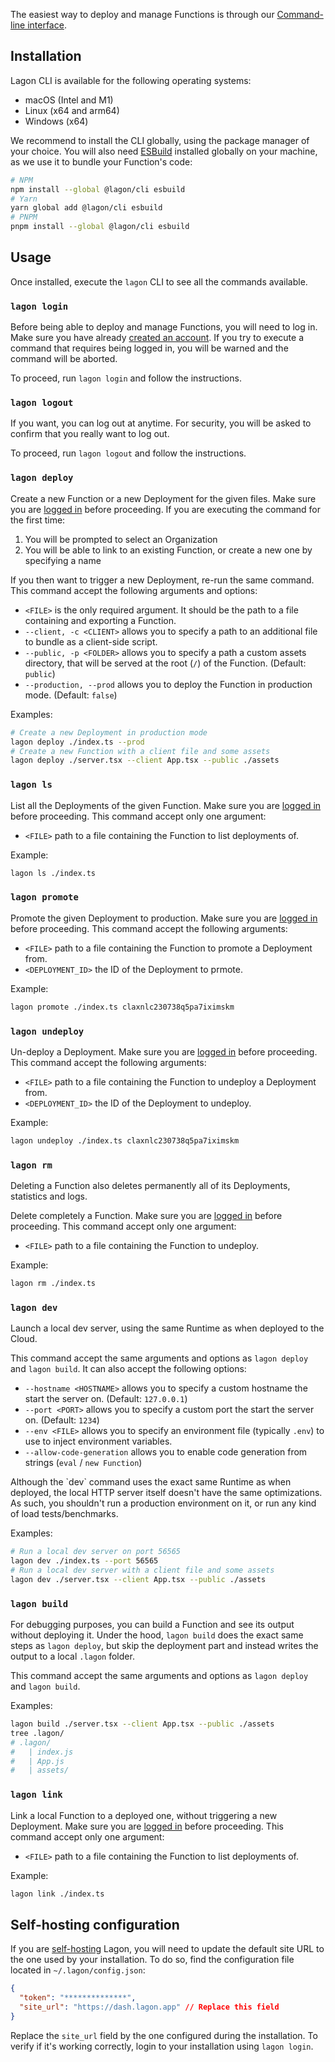 
The easiest way to deploy and manage Functions is through our [Command-line interface](https://en.wikipedia.org/wiki/Command-line_interface).

## Installation

Lagon CLI is available for the following operating systems:

- macOS (Intel and M1)
- Linux (x64 and arm64)
- Windows (x64)

We recommend to install the CLI globally, using the package manager of your choice. You will also need [ESBuild](https://esbuild.github.io/) installed globally on your machine, as we use it to bundle your Function's code:

```bash
# NPM
npm install --global @lagon/cli esbuild
# Yarn
yarn global add @lagon/cli esbuild
# PNPM
pnpm install --global @lagon/cli esbuild
```

## Usage

Once installed, execute the `lagon` CLI to see all the commands available.

### `lagon login`

Before being able to deploy and manage Functions, you will need to log in. Make sure you have already [created an account](/cloud/account). If you try to execute a command that requires being logged in, you will be warned and the command will be aborted.

To proceed, run `lagon login` and follow the instructions.

### `lagon logout`

If you want, you can log out at anytime. For security, you will be asked to confirm that you really want to log out.

To proceed, run `lagon logout` and follow the instructions.

### `lagon deploy`

Create a new Function or a new Deployment for the given files. Make sure you are [logged in](#lagon-login) before proceeding. If you are executing the command for the first time:

1. You will be prompted to select an Organization
2. You will be able to link to an existing Function, or create a new one by specifying a name

If you then want to trigger a new Deployment, re-run the same command. This command accept the following arguments and options:

- `<FILE>` is the only required argument. It should be the path to a file containing and exporting a Function.
- `--client, -c <CLIENT>` allows you to specify a path to an additional file to bundle as a client-side script.
- `--public, -p <FOLDER>` allows you to specify a path a custom assets directory, that will be served at the root (`/`) of the Function. (Default: `public`)
- `--production, --prod` allows you to deploy the Function in production mode. (Default: `false`)

Examples:

```bash
# Create a new Deployment in production mode
lagon deploy ./index.ts --prod
# Create a new Function with a client file and some assets
lagon deploy ./server.tsx --client App.tsx --public ./assets
```

### `lagon ls`

List all the Deployments of the given Function. Make sure you are [logged in](#lagon-login) before proceeding. This command accept only one argument:

- `<FILE>` path to a file containing the Function to list deployments of.

Example:

```bash
lagon ls ./index.ts
```

### `lagon promote`

Promote the given Deployment to production. Make sure you are [logged in](#lagon-login) before proceeding. This command accept the following arguments:

- `<FILE>` path to a file containing the Function to promote a Deployment from.
- `<DEPLOYMENT_ID>` the ID of the Deployment to prmote.

Example:

```bash
lagon promote ./index.ts claxnlc230738q5pa7iximskm
```

### `lagon undeploy`

Un-deploy a Deployment. Make sure you are [logged in](#lagon-login) before proceeding. This command accept the following arguments:

- `<FILE>` path to a file containing the Function to undeploy a Deployment from.
- `<DEPLOYMENT_ID>` the ID of the Deployment to undeploy.

Example:

```bash
lagon undeploy ./index.ts claxnlc230738q5pa7iximskm
```

### `lagon rm`

<Callout type="error">
  Deleting a Function also deletes permanently all of its Deployments, statistics and logs.
</Callout>

Delete completely a Function. Make sure you are [logged in](#lagon-login) before proceeding. This command accept only one argument:

- `<FILE>` path to a file containing the Function to undeploy.

Example:

```bash
lagon rm ./index.ts
```

### `lagon dev`

Launch a local dev server, using the same Runtime as when deployed to the Cloud.

This command accept the same arguments and options as `lagon deploy` and `lagon build`. It can also accept the following options:

- `--hostname <HOSTNAME>` allows you to specify a custom hostname the start the server on. (Default: `127.0.0.1`)
- `--port <PORT>` allows you to specify a custom port the start the server on. (Default: `1234`)
- `--env <FILE>` allows you to specify an environment file (typically `.env`) to use to inject environment variables.
- `--allow-code-generation` allows you to enable code generation from strings (`eval` / `new Function`)

<Callout type="warning">
  Although the `dev` command uses the exact same Runtime as when deployed, the local HTTP server itself doesn't have the
  same optimizations. As such, you shouldn't run a production environment on it, or run any kind of load
  tests/benchmarks.
</Callout>

Examples:

```bash
# Run a local dev server on port 56565
lagon dev ./index.ts --port 56565
# Run a local dev server with a client file and some assets
lagon dev ./server.tsx --client App.tsx --public ./assets
```

### `lagon build`

For debugging purposes, you can build a Function and see its output without deploying it. Under the hood, `lagon build` does the exact same steps as `lagon deploy`, but skip the deployment part and instead writes the output to a local `.lagon` folder.

This command accept the same arguments and options as `lagon deploy` and `lagon build`.

Examples:

```bash
lagon build ./server.tsx --client App.tsx --public ./assets
tree .lagon/
# .lagon/
#   | index.js
#   | App.js
#   | assets/
```

### `lagon link`

Link a local Function to a deployed one, without triggering a new Deployment. Make sure you are [logged in](#lagon-login) before proceeding. This command accept only one argument:

- `<FILE>` path to a file containing the Function to list deployments of.

Example:

```bash
lagon link ./index.ts
```

## Self-hosting configuration

If you are [self-hosting](/self-hosted/installation) Lagon, you will need to update the default site URL to the one used by your installation. To do so, find the configuration file located in `~/.lagon/config.json`:

```json
{
  "token": "**************",
  "site_url": "https://dash.lagon.app" // Replace this field
}
```

Replace the `site_url` field by the one configured during the installation. To verify if it's working correctly, login to your installation using `lagon login`.
